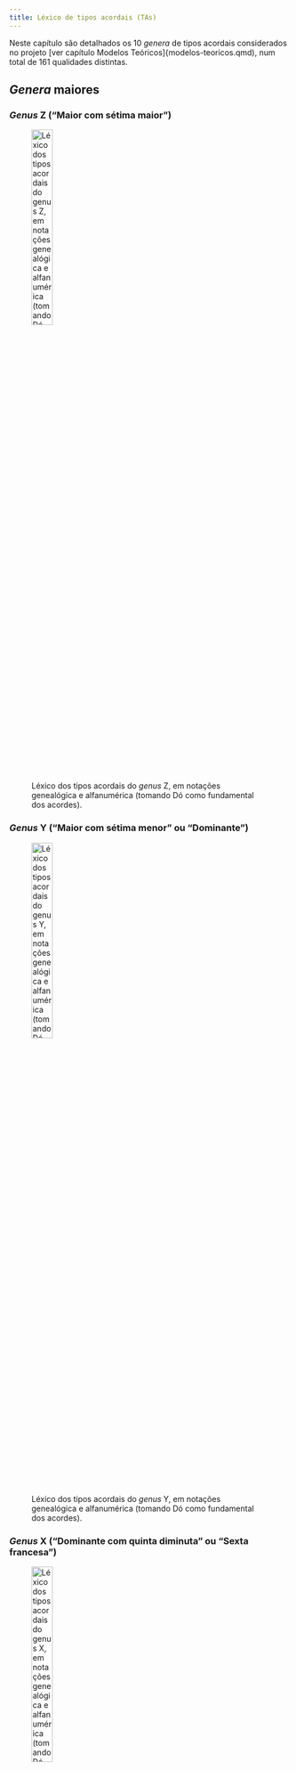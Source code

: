 ```yaml
---
title: Léxico de tipos acordais (TAs)
---
```

Neste capítulo são detalhados os 10 *genera* de tipos acordais considerados no projeto [ver capítulo Modelos Teóricos]{modelos-teoricos.qmd), num total de 161 qualidades distintas.

## *Genera* maiores

### *Genus* Z ("Maior com sétima maior")

![Léxico dos tipos acordais do *genus* Z, em notações genealógica e alfanumérica (tomando Dó como fundamental dos acordes).](../figs/lex-ta-01.png){width=30%}

### *Genus* Y ("Maior com sétima menor" ou "Dominante")

![Léxico dos tipos acordais do *genus* Y, em notações genealógica e alfanumérica (tomando Dó como fundamental dos acordes).](../figs/lex-ta-02.png){width=30%}

### *Genus* X ("Dominante com quinta diminuta" ou "Sexta francesa")

![Léxico dos tipos acordais do *genus* X, em notações genealógica e alfanumérica (tomando Dó como fundamental dos acordes).](../figs/lex-ta-03.png){width=30%}

### *Genus* W ("Dominante com quinta aumentada")

![Léxico dos tipos acordais do *genus* W, em notações genealógica e alfanumérica (tomando Dó como fundamental dos acordes).](../figs/lex-ta-04.png){width=30%}

### *Genus* V ("Tríade maior")

![Léxico dos tipos acordais do *genus* V, em notações genealógica e alfanumérica (tomando Dó como fundamental dos acordes).](../figs/lex-ta-05.png){width=30%}

---

## *Genera* menores

### *Genus* z ("Menor com sétima menor")

![Léxico dos tipos acordais do *genus* z, em notações genealógica e alfanumérica (tomando Dó como fundamental dos acordes).](../figs/lex-ta-06.png){width=30%}

### *Genus* y ("Meio diminuto")

![Léxico dos tipos acordais do *genus* y, em notações genealógica e alfanumérica (tomando Dó como fundamental dos acordes).](../figs/lex-ta-07.png){width=30%}

### *Genus* x ("Sétima diminuta")

![Léxico dos tipos acordais do *genus* x, em notações genealógica e alfanumérica (tomando Dó como fundamental dos acordes).](../figs/lex-ta-08.png){width=30%}

### *Genus* w ("Menor com sétima maior")

![Léxico dos tipos acordais do *genus* w, em notações genealógica e alfanumérica (tomando Dó como fundamental dos acordes).](../figs/lex-ta-09.png){width=30%}

### *Genus* v ("Tríade menor")

![Léxico dos tipos acordais do *genus* v, em notações genealógica e alfanumérica (tomando Dó como fundamental dos acordes).](../figs/lex-ta-10.png){width=30%}

